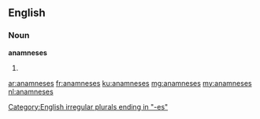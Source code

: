 ==English==

===Noun===
'''anamneses'''

# {{plural of|anamnesis}}

[[Category:English irregular plurals ending in "-es"]]

[[ar:anamneses]]
[[fr:anamneses]]
[[ku:anamneses]]
[[mg:anamneses]]
[[my:anamneses]]
[[nl:anamneses]]